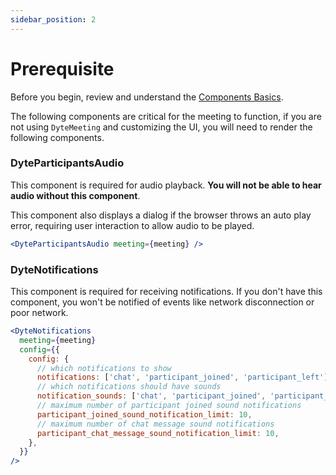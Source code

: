 ```yaml
---
sidebar_position: 2
---
```


# Prerequisite

Before you begin, review and understand the
[Components Basics](/react-ui-kit/basics/components-basics).

The following components are critical for the meeting to function, if you are
not using `DyteMeeting` and customizing the UI, you will need to render the
following components.

### DyteParticipantsAudio

This component is required for audio playback. **You will not be able to hear
audio without this component**.

This component also displays a dialog if the browser throws an auto play error,
requiring user interaction to allow audio to be played.

```jsx
<DyteParticipantsAudio meeting={meeting} />
```

### DyteNotifications

This component is required for receiving notifications. If you don't have this
component, you won't be notified of events like network disconnection or poor
network.

```jsx
<DyteNotifications
  meeting={meeting}
  config={{
    config: {
      // which notifications to show
      notifications: ['chat', 'participant_joined', 'participant_left'],
      // which notifications should have sounds
      notification_sounds: ['chat', 'participant_joined', 'participant_left'],
      // maximum number of participant joined sound notifications
      participant_joined_sound_notification_limit: 10,
      // maximum number of chat message sound notifications
      participant_chat_message_sound_notification_limit: 10,
    },
  }}
/>
```
